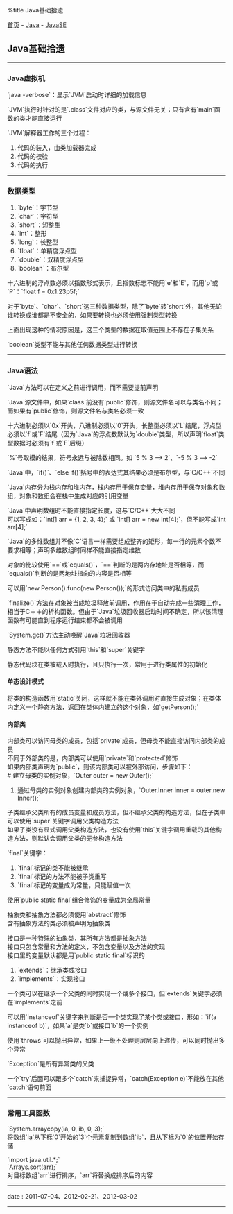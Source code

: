 %title Java基础拾遗

[[../../../index|首页]] - [[../index|Java]] - [[index|JavaSE]]
==Java基础拾遗==
----
===Java虚拟机===
`java -verbose`：显示`JVM`启动时详细的加载信息

`JVM`执行时针对的是`.class`文件对应的类，与源文件无关；只有含有`main`函数的类才能直接运行

`JVM`解释器工作的三个过程：
# 代码的装入，由类加载器完成
# 代码的校验
# 代码的执行
----
===数据类型===

# `byte`：字节型
# `char`：字符型
# `short`：短整型
# `int`：整形
# `long`：长整型
# `float`：单精度浮点型
# `double`：双精度浮点型
# `boolean`：布尔型

十六进制的浮点数必须以指数形式表示，且指数标志不能用`e`和`E`，而用`p`或`P`：`float f = 0x1.23p5f;`

对于`byte`、`char`、`short`这三种数据类型，除了`byte`转`short`外，其他无论谁转换成谁都是不安全的，如果要转换也必须使用强制类型转换

上面出现这种的情况原因是，这三个类型的数据在取值范围上不存在子集关系

`boolean`类型不能与其他任何数据类型进行转换
----
===Java语法===
`Java`方法可以在定义之前进行调用，而不需要提前声明

`Java`源文件中，如果`class`前没有`public`修饰，则源文件名可以与类名不同；而如果有`public`修饰，则源文件名与类名必须一致

十六进制必须以`0x`开头，八进制必须以`0`开头，长整型必须以`L`结尾，浮点型必须以`f`或`F`结尾（因为`Java`的浮点数默认为`double`类型，所以声明`float`类型数据时必须有`f`或`F`后缀）

`%`号取模的结果，符号永远与被除数相同。如 `5 % 3 --> 2`、`-5 % 3 --> -2`

`Java`中，`if()`、`else if()`括号中的表达式其结果必须是布尔型，与`C/C++`不同

`Java`内存分为栈内存和堆内存，栈内存用于保存变量，堆内存用于保存对象和数组，对象和数组会在栈中生成对应的引用变量

`Java`中声明数组时不能直接指定长度，这与`C/C++`大大不同<br>
可以写成如：`int[] arr = {1, 2, 3, 4};` 或 `int[] arr = new int[4];`，但不能写成`int arr[4];`

`Java`的多维数组并不像`C`语言一样需要组成整齐的矩形，每一行的元素个数不要求相等；声明多维数组时同样不能直接指定维数

对象的比较使用`==`或`equals()`，`==`判断的是两内存地址是否相等，而`equals()`判断的是两地址指向的内容是否相等

可以用`new Person().func(new Person());`的形式访问类中的私有成员

`finalize()`方法在对象被当成垃圾释放前调用，作用在于自动完成一些清理工作，相当于C＋＋的析构函数。但由于`Java`垃圾回收器启动时间不确定，所以该清理函数有可能直到程序运行结束都不会被调用

`System.gc()`方法主动唤醒`Java`垃圾回收器

静态方法不能以任何方式引用`this`和`super`关键字

静态代码块在类被载入时执行，且只执行一次，常用于进行类属性的初始化

====单态设计模式====
将类的构造函数用`static`关闭，这样就不能在类外调用时直接生成对象；在类体内定义一个静态方法，返回在类体内建立的这个对象，如`getPerson();`

====内部类====
内部类可以访问母类的成员，包括`private`成员，但母类不能直接访问内部类的成员<br>
不同于外部类的是，内部类可以使用`private`和`protected`修饰<br>
如果内部类声明为`public`，则该内部类可以被外部访问，步骤如下：<br>
# 建立母类的实例对象，`Outer outer = new Outer();`
# 通过母类的实例对象创建内部类的实例对象，`Outer.Inner inner = outer.new Inner();`

子类继承父类所有的成员变量和成员方法，但不继承父类的构造方法，但在子类中可以使用`super`关键字调用父类构造方法<br>
如果子类没有显式调用父类构造方法，也没有使用`this`关键字调用重载的其他构造方法，则默认会调用父类的无参构造方法

`final`关键字：
# `final`标记的类不能被继承
# `final`标记的方法不能被子类重写
# `final`标记的变量成为常量，只能赋值一次

使用`public static final`组合修饰的变量成为全局常量

抽象类和抽象方法都必须使用`abstract`修饰<br>
含有抽象方法的类必须被声明为抽象类

接口是一种特殊的抽象类，其所有方法都是抽象方法<br>
接口只包含常量和方法的定义，不包含变量以及方法的实现<br>
接口里的变量默认都是用`public static final`标识的

# `extends`：继承类或接口
# `implements`：实现接口

一个类可以在继承一个父类的同时实现一个或多个接口，但`extends`关键字必须在`implements`之前

可以用`instanceof`关键字来判断是否一个类实现了某个类或接口，形如：`if(a instanceof b)`，如果`a`是类`b`或接口`b`的一个实例

使用`throws`可以抛出异常，如果上一级不处理则层层向上递传，可以同时抛出多个异常

`Exception`是所有异常类的父类

一个`try`后面可以跟多个`catch`来捕捉异常，`catch(Exception e)`不能放在其他`catch`语句前面
----
===常用工具函数===
`System.arraycopy(ia, 0, ib, 0, 3);`<br>
将数组`ia`从下标`0`开始的`3`个元素复制到数组`ib`，且从下标为`0`的位置开始存储

`import java.util.*;`<br>
`Arrays.sort(arr);`<br>
对目标数组`arr`进行排序，`arr`将替换成排序后的内容
----
<red>date</red> : 2011-07-04、2012-02-21、2012-03-02
----
